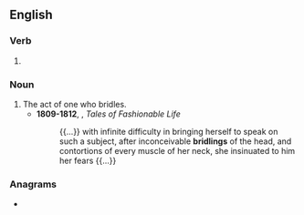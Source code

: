 ==English==

===Verb===
{{head|en|verb form}}

# {{present participle of|en|bridle|nocat=1}}

===Noun===
{{en-noun}}

# The act of one who bridles.
#* '''1809-1812''', {{w|Maria Edgeworth}}, ''Tales of Fashionable Life''
#*: {{...}} with infinite difficulty in bringing herself to speak on such a subject, after inconceivable '''bridlings''' of the head, and contortions of every muscle of her neck, she insinuated to him her fears {{...}}

===Anagrams===
* {{anagrams|en|a=bdgiilnr|birdling}}